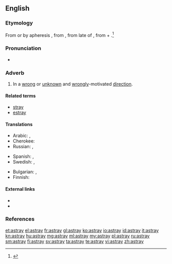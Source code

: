 ==English==

===Etymology===
From {{etyl|enm}} {{term|astraien}} or by apheresis {{term|straien}}, from {{etyl|fro}} {{term|estraier||to stray}}, from late {{etyl|ML.}}  of {{term|extravagari||to wander beyond}}, from {{etyl|la}} {{term|extra||lang=la|beyond}} + {{term|vagari||lang=la|to wander, stray}}.<ref>{{R:Century 1911}}</ref>

===Pronunciation===
* {{rhymes|eɪ}}

===Adverb===
{{en-adv|?}}

# In a [[wrong]] or [[unknown]] and [[wrongly]]-motivated [[direction]].

====Related terms====
* [[stray]]
* [[estray]]

====Translations====
{{trans-top|in a wrong direction}}
* Arabic: {{t-|ar|بضلال|tr=biḍalaal|sc=Arab}}, {{t-|ar|على ضلال|tr=ʕalaa ḍalaal|sc=Arab}}
* Cherokee: {{t|chr|ᎤᎴᎾᎯᏛ|tr=ulenahidv|sc=Cher}}
* Russian: {{t|ru|заблудиться|tr=zabludívšisʹ|alt=заблудившись|sc=Cyrl}}, {{t|ru|сбившись с пути|tr=sbívšisʹ s putí|sc=Cyrl}}
{{trans-mid}}
* Spanish: {{t+|es|perdido}}, {{t-|es|extraviado}}
* Swedish: {{t+|sv|vilse}}, {{t-|sv|på villovägar}}
{{trans-bottom}}
{{checktrans-top}}
* Bulgarian: {{t+|bg|заблуден}}, {{t+|bg|залутан}}
* Finnish: {{t-|fi|eksyksissä}}
{{trans-bottom}}

====External links====
* {{R:Webster 1913}}
* {{R:OneLook}}

===References===
<references/>

[[et:astray]]
[[el:astray]]
[[fr:astray]]
[[gl:astray]]
[[ko:astray]]
[[io:astray]]
[[id:astray]]
[[it:astray]]
[[kn:astray]]
[[hu:astray]]
[[mg:astray]]
[[ml:astray]]
[[my:astray]]
[[pl:astray]]
[[ru:astray]]
[[sm:astray]]
[[fi:astray]]
[[sv:astray]]
[[ta:astray]]
[[te:astray]]
[[vi:astray]]
[[zh:astray]]